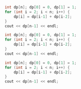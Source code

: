 

<CodeSurfer theme={vsDark}>

```cpp 2:4
int dp[n]; dp[0] = 0, dp[1] = 1;
for (int i = 2; i < n; i++) {
    dp[i] = dp[i-1] + dp[i-2];
}
cout << dp[n-1] << endl;
```

```cpp 5
int dp[n]; dp[0] = 0, dp[1] = 1;
for (int i = 2; i < n; i++) {
    dp[i] = dp[i-1] + dp[i-2];
}
cout << dp[n-1] << endl;
```

```cpp title="Hello World!"
int dp[n]; dp[0] = 0, dp[1] = 1;
for (int i = 2; i < n; i++) {
    dp[i] = dp[i-1] + dp[i-2];
}
cout << dp[n-1] << endl;
```

</CodeSurfer>